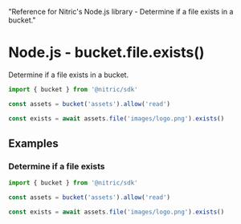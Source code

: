   "Reference for Nitric's Node.js library - Determine if a file exists in a bucket."

# Node.js - bucket.file.exists()

Determine if a file exists in a bucket.

```javascript
import { bucket } from '@nitric/sdk'

const assets = bucket('assets').allow('read')

const exists = await assets.file('images/logo.png').exists()
```

## Examples

### Determine if a file exists

```javascript
import { bucket } from '@nitric/sdk'

const assets = bucket('assets').allow('read')

const exists = await assets.file('images/logo.png').exists()
```
